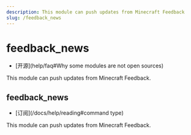 ```yaml
---
description: This module can push updates from Minecraft Feedback
slug: /feedback_news
---
```


# feedback_news

-   [开源]\(help/faq#Why some modules are not open sources)

This module can push updates from Minecraft Feedback.

## feedback_news

-   [订阅]\(/docs/help/reading#command type)

This module can push updates from Minecraft Feedback.
